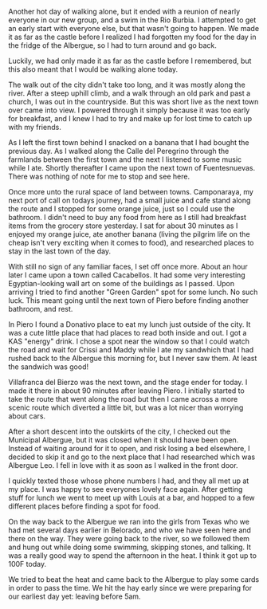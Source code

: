 Another hot day of walking alone, but it ended with a reunion of nearly everyone
in our new group, and a swim in the Rio Burbia. I attempted to get an early start
with everyone else, but that wasn't going to happen. We made it as far as the
castle before I realized I had forgotten my food for the day in the fridge of
the Albergue, so I had to turn around and go back.

<Stats miles="15" steps="47381" />

Luckily, we had only made it as far as the castle before I remembered, but
this also meant that I would be walking alone today.

The walk out of the city didn't take too long, and it was mostly along the river.
After a steep uphill climb, and a walk through an old park and past
a church, I was out in the countryside. But this was short live as the next
town over came into view. I powered through it simply because it was too early
for breakfast, and I knew I had to try and make up for lost time to catch up
with my friends.

As I left the first town behind I snacked on a banana that I had bought the
previous day. As I walked along the Calle del Peregrino through the farmlands
between the first town and the next I listened to some music while I ate. Shortly
thereafter I came upon the next town of Fuentesnuevas. There was nothing of
note for me to stop and see here.

Once more unto the rural space of land between towns. Camponaraya, my next
port of call on todays journey, had a small juice and cafe stand along the route
and I stopped for some orange juice, just so I could use the bathroom. I didn't
need to buy any food from here as I still had breakfast items from the grocery
store yesterday. I sat for about 30 minutes as I enjoyed my orange juice, ate
another banana (living the pilgrim life on the cheap isn't very exciting when
it comes to food), and researched places to stay in the last town of the day.

With still no sign of any familiar faces, I set off once more. About an hour
later I came upon a town called Cacabellos. It had some very interesting
Egyptian-looking wall art on some of the buildings as I passed. Upon arriving
I tried to find another "Green Garden" spot for some lunch. No such luck. This
meant going until the next town of Piero before finding another bathroom, and
rest.

In Piero I found a Donativo place to eat my lunch just outside of the city. It
was a cute little place that had places to read both inside and out. I got
a KAS "energy" drink. I chose a spot near the window so that I could watch the
road and wait for Crissi and Maddy while I ate my sandwhich that I had rushed
back to the Albergue this morning for, but I never saw them. At least the
sandwich was good!

Villafranca del Bierzo was the next town, and the stage ender for today. I made
it there in about 90 minutes after leaving Piero. I initially started to take
the route that went along the road but then I came across a more scenic route
which diverted a little bit, but was a lot nicer than worrying about cars.

After a short descent into the outskirts of the city, I checked out the
Municipal Albergue, but it was closed when it should have been open. Instead of
waiting around for it to open, and risk losing a bed elsewhere, I decided
to skip it and go to the next place that I had researched which was Albergue
Leo. I fell in love with it as soon as I walked in the front door.

I quickly texted those whose phone numbers I had, and they all met up at my
place. I was happy to see everyones lovely face again. After getting stuff for
lunch we went to meet up with Louis at a bar, and hopped to a few different
places before finding a spot for food.

On the way back to the Albergue we ran into the girls from Texas who we had met
several days earlier in Belorado, and who we have seen here and there on the
way. They were going back to the river, so we followed them and hung out while
doing some swimming, skipping stones, and talking. It was a really good way to
spend the afternoon in the heat. I think it got up to 100F today.

We tried to beat the heat and came back to the Albergue to play some cards in
order to pass the time. We hit the hay early since we were preparing for our
earliest day yet: leaving before 5am.
